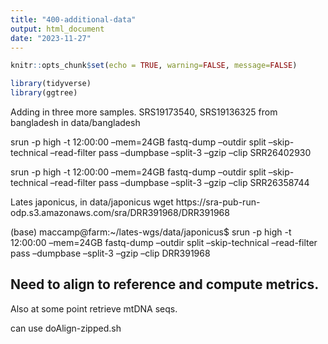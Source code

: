 ```yaml
---
title: "400-additional-data"
output: html_document
date: "2023-11-27"
---
```


```r
knitr::opts_chunk$set(echo = TRUE, warning=FALSE, message=FALSE)
```

```r
library(tidyverse)
library(ggtree)
```

Adding in three more samples.
SRS19173540, SRS19136325 from bangladesh in data/bangladesh

 srun -p high -t 12:00:00 --mem=24GB fastq-dump --outdir split --skip-technical --read-filter pass --dumpbase --split-3 --gzip --clip SRR26402930  
 
  srun -p high -t 12:00:00 --mem=24GB fastq-dump --outdir split --skip-technical --read-filter pass --dumpbase --split-3 --gzip --clip SRR26358744   
 
Lates japonicus, in data/japonicus
wget https://sra-pub-run-odp.s3.amazonaws.com/sra/DRR391968/DRR391968

(base) maccamp@farm:~/lates-wgs/data/japonicus$ srun -p high -t 12:00:00 --mem=24GB fastq-dump --outdir split --skip-technical --read-filter pass --dumpbase --split-3 --gzip --clip DRR391968     

## Need to align to reference and compute metrics. 

Also at some point retrieve mtDNA seqs.

can use doAlign-zipped.sh